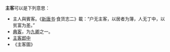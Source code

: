 '''主客'''可以是下列意思：
*主人與賓客。《[[新唐书|新唐书]]·食货志二》載：“户无主客，以居者为簿，人无丁中，以贫富为差。” 
*[[典客|典客]]，为[[九卿|九卿]]之一。
*[[主客郎中|主客郎中]]
*《主客圖》
{{disambig|Cat=二字中國相關消歧義}}